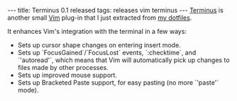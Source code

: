 ---
title: Terminus 0.1 released
tags: releases vim terminus
---
[https://github.com/wincent/terminus Terminus] is another small [[Vim]] plug-in that I just extracted from [https://github.com/wincent/wincent my dotfiles].

It enhances Vim's integration with the terminal in a few ways:

* Sets up cursor shape changes on entering insert mode.
* Sets up `FocusGained`/`FocusLost` events, `:checktime`, and `'autoread'`, which means that Vim will automatically pick up changes to files made by other processes.
* Sets up improved mouse support.
* Sets up Bracketed Paste support, for easy pasting (no more `'paste'` mode).
